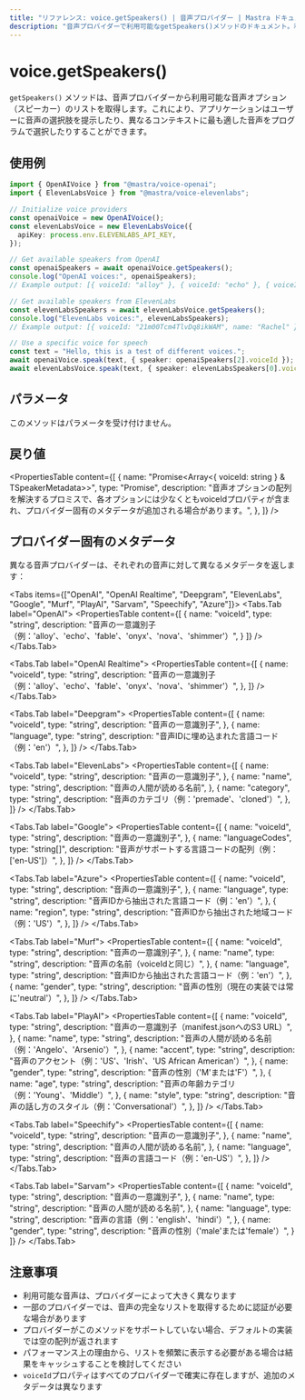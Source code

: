 ```yaml
---
title: "リファレンス: voice.getSpeakers() | 音声プロバイダー | Mastra ドキュメント"
description: "音声プロバイダーで利用可能なgetSpeakers()メソッドのドキュメント。利用可能な音声オプションを取得します。"
---
```



# voice.getSpeakers()

`getSpeakers()` メソッドは、音声プロバイダーから利用可能な音声オプション（スピーカー）のリストを取得します。これにより、アプリケーションはユーザーに音声の選択肢を提示したり、異なるコンテキストに最も適した音声をプログラムで選択したりすることができます。

## 使用例

```typescript
import { OpenAIVoice } from "@mastra/voice-openai";
import { ElevenLabsVoice } from "@mastra/voice-elevenlabs";

// Initialize voice providers
const openaiVoice = new OpenAIVoice();
const elevenLabsVoice = new ElevenLabsVoice({
  apiKey: process.env.ELEVENLABS_API_KEY,
});

// Get available speakers from OpenAI
const openaiSpeakers = await openaiVoice.getSpeakers();
console.log("OpenAI voices:", openaiSpeakers);
// Example output: [{ voiceId: "alloy" }, { voiceId: "echo" }, { voiceId: "fable" }, ...]

// Get available speakers from ElevenLabs
const elevenLabsSpeakers = await elevenLabsVoice.getSpeakers();
console.log("ElevenLabs voices:", elevenLabsSpeakers);
// Example output: [{ voiceId: "21m00Tcm4TlvDq8ikWAM", name: "Rachel" }, ...]

// Use a specific voice for speech
const text = "Hello, this is a test of different voices.";
await openaiVoice.speak(text, { speaker: openaiSpeakers[2].voiceId });
await elevenLabsVoice.speak(text, { speaker: elevenLabsSpeakers[0].voiceId });
```

## パラメータ

このメソッドはパラメータを受け付けません。

## 戻り値

<PropertiesTable
  content={[
    {
      name: "Promise<Array<{ voiceId: string } & TSpeakerMetadata>>",
      type: "Promise",
      description:
        "音声オプションの配列を解決するプロミスで、各オプションには少なくともvoiceIdプロパティが含まれ、プロバイダー固有のメタデータが追加される場合があります。",
    },
  ]}
/>

## プロバイダー固有のメタデータ

異なる音声プロバイダーは、それぞれの音声に対して異なるメタデータを返します：

<Tabs items={["OpenAI", "OpenAI Realtime", "Deepgram", "ElevenLabs", "Google", "Murf", "PlayAI", "Sarvam", "Speechify", "Azure"]}>
  <Tabs.Tab label="OpenAI">
    <PropertiesTable
      content={[
      {
        name: "voiceId",
        type: "string",
        description: "音声の一意識別子（例：'alloy'、'echo'、'fable'、'onyx'、'nova'、'shimmer'）",
      }
    ]}
    />
  </Tabs.Tab>

<Tabs.Tab label="OpenAI Realtime">
  <PropertiesTable
    content={[
      {
        name: "voiceId",
        type: "string",
        description:
          "音声の一意識別子（例：'alloy'、'echo'、'fable'、'onyx'、'nova'、'shimmer'）",
      },
    ]}
  />
</Tabs.Tab>

<Tabs.Tab label="Deepgram">
  <PropertiesTable
    content={[
      {
        name: "voiceId",
        type: "string",
        description: "音声の一意識別子",
      },
      {
        name: "language",
        type: "string",
        description: "音声IDに埋め込まれた言語コード（例：'en'）",
      },
    ]}
  />
</Tabs.Tab>

<Tabs.Tab label="ElevenLabs">
  <PropertiesTable
    content={[
      {
        name: "voiceId",
        type: "string",
        description: "音声の一意識別子",
      },
      {
        name: "name",
        type: "string",
        description: "音声の人間が読める名前",
      },
      {
        name: "category",
        type: "string",
        description: "音声のカテゴリ（例：'premade'、'cloned'）",
      },
    ]}
  />
</Tabs.Tab>

<Tabs.Tab label="Google">
  <PropertiesTable
    content={[
      {
        name: "voiceId",
        type: "string",
        description: "音声の一意識別子",
      },
      {
        name: "languageCodes",
        type: "string[]",
        description: "音声がサポートする言語コードの配列（例：['en-US']）",
      },
    ]}
  />
</Tabs.Tab>

<Tabs.Tab label="Azure">
  <PropertiesTable
    content={[
      {
        name: "voiceId",
        type: "string",
        description: "音声の一意識別子",
      },
      {
        name: "language",
        type: "string",
        description: "音声IDから抽出された言語コード（例：'en'）",
      },
      {
        name: "region",
        type: "string",
        description: "音声IDから抽出された地域コード（例：'US'）",
      },
    ]}
  />
</Tabs.Tab>

<Tabs.Tab label="Murf">
  <PropertiesTable
    content={[
      {
        name: "voiceId",
        type: "string",
        description: "音声の一意識別子",
      },
      {
        name: "name",
        type: "string",
        description: "音声の名前（voiceIdと同じ）",
      },
      {
        name: "language",
        type: "string",
        description: "音声IDから抽出された言語コード（例：'en'）",
      },
      {
        name: "gender",
        type: "string",
        description: "音声の性別（現在の実装では常に'neutral'）",
      },
    ]}
  />
</Tabs.Tab>

<Tabs.Tab label="PlayAI">
  <PropertiesTable
    content={[
      {
        name: "voiceId",
        type: "string",
        description: "音声の一意識別子（manifest.jsonへのS3 URL）",
      },
      {
        name: "name",
        type: "string",
        description: "音声の人間が読める名前（例：'Angelo'、'Arsenio'）",
      },
      {
        name: "accent",
        type: "string",
        description:
          "音声のアクセント（例：'US'、'Irish'、'US African American'）",
      },
      {
        name: "gender",
        type: "string",
        description: "音声の性別（'M'または'F'）",
      },
      {
        name: "age",
        type: "string",
        description: "音声の年齢カテゴリ（例：'Young'、'Middle'）",
      },
      {
        name: "style",
        type: "string",
        description: "音声の話し方のスタイル（例：'Conversational'）",
      },
    ]}
  />
</Tabs.Tab>

<Tabs.Tab label="Speechify">
  <PropertiesTable
    content={[
      {
        name: "voiceId",
        type: "string",
        description: "音声の一意識別子",
      },
      {
        name: "name",
        type: "string",
        description: "音声の人間が読める名前",
      },
      {
        name: "language",
        type: "string",
        description: "音声の言語コード（例：'en-US'）",
      },
    ]}
  />
</Tabs.Tab>

  <Tabs.Tab label="Sarvam">
    <PropertiesTable
      content={[
      {
        name: "voiceId",
        type: "string",
        description: "音声の一意識別子",
      },
      {
        name: "name",
        type: "string",
        description: "音声の人間が読める名前",
      },
      {
        name: "language",
        type: "string",
        description: "音声の言語（例：'english'、'hindi'）",
      },
      {
        name: "gender",
        type: "string",
        description: "音声の性別（'male'または'female'）",
      }
    ]}
    />
  </Tabs.Tab>
</Tabs>

## 注意事項

- 利用可能な音声は、プロバイダーによって大きく異なります
- 一部のプロバイダーでは、音声の完全なリストを取得するために認証が必要な場合があります
- プロバイダーがこのメソッドをサポートしていない場合、デフォルトの実装では空の配列が返されます
- パフォーマンス上の理由から、リストを頻繁に表示する必要がある場合は結果をキャッシュすることを検討してください
- `voiceId`プロパティはすべてのプロバイダーで確実に存在しますが、追加のメタデータは異なります
